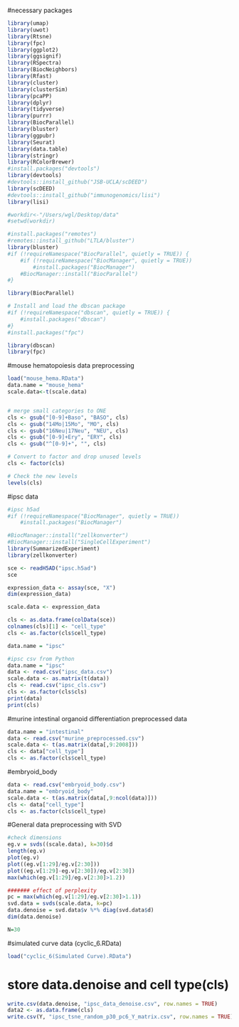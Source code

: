 
#necessary packages
```r
library(umap)
library(uwot)
library(Rtsne)
library(fpc)
library(ggplot2)
library(ggsignif)
library(RSpectra)
library(BiocNeighbors)
library(Rfast)
library(cluster)
library(clusterSim)
library(pcaPP)
library(dplyr)
library(tidyverse)
library(purrr)
library(BiocParallel)
library(bluster)
library(ggpubr)
library(Seurat)
library(data.table)
library(stringr)
library(RColorBrewer)
#install.packages("devtools")
library(devtools)
#devtools::install_github("JSB-UCLA/scDEED") 
library(scDEED)
#devtools::install_github("immunogenomics/lisi") 
library(lisi)

#workdir<-"/Users/wgl/Desktop/data" 
#setwd(workdir) 

#install.packages("remotes")
#remotes::install_github("LTLA/bluster")
library(bluster)
#if (!requireNamespace("BiocParallel", quietly = TRUE)) {
    #if (!requireNamespace("BiocManager", quietly = TRUE))
        #install.packages("BiocManager")
    #BiocManager::install("BiocParallel")
#}

library(BiocParallel)

# Install and load the dbscan package
#if (!requireNamespace("dbscan", quietly = TRUE)) {
    #install.packages("dbscan")
#}
#install.packages("fpc") 

library(dbscan)
library(fpc)

```

#mouse hematopoiesis data preprocessing
```r
load("mouse_hema.RData")
data.name = "mouse_hema"
scale.data<-t(scale.data)


# merge small categories to ONE
cls <- gsub("[0-9]+Baso", "BASO", cls)
cls <- gsub("14Mo|15Mo", "MO", cls)
cls <- gsub("16Neu|17Neu", "NEU", cls)
cls <- gsub("[0-9]+Ery", "ERY", cls)
cls <- gsub("^[0-9]+", "", cls)

# Convert to factor and drop unused levels
cls <- factor(cls)

# Check the new levels
levels(cls)

```

#ipsc data
```r
#ipsc h5ad
#if (!requireNamespace("BiocManager", quietly = TRUE))
    #install.packages("BiocManager")

#BiocManager::install("zellkonverter")
#BiocManager::install("SingleCellExperiment")
library(SummarizedExperiment)
library(zellkonverter)

sce <- readH5AD("ipsc.h5ad")
sce

expression_data <- assay(sce, "X")
dim(expression_data)

scale.data <- expression_data

cls <- as.data.frame(colData(sce))
colnames(cls)[1] <- "cell_type"
cls <- as.factor(cls$cell_type)

data.name = "ipsc"
```
```r
#ipsc csv from Python
data.name = "ipsc"
data <- read.csv("ipsc_data.csv")
scale.data <- as.matrix(t(data))
cls <- read.csv("ipsc_cls.csv")
cls <- as.factor(cls$cls)
print(data)
print(cls)
```

#murine intestinal organoid differentiation preprocessed data
```r
data.name = "intestinal"
data <- read.csv("murine_preprocessed.csv")
scale.data <- t(as.matrix(data[,9:2008]))
cls <- data["cell_type"]
cls <- as.factor(cls$cell_type)
```

#embryoid_body
```r
data <- read.csv("embryoid_body.csv")
data.name = "embryoid_body"
scale.data <- t(as.matrix(data[,9:ncol(data)]))
cls <- data["cell_type"]
cls <- as.factor(cls$cell_type)
```

#General data preprocessing with SVD
```r
#check dimensions
eg.v = svds((scale.data), k=30)$d  
length(eg.v)
plot(eg.v)
plot((eg.v[1:29]/eg.v[2:30]))
plot((eg.v[1:29]-eg.v[2:30])/eg.v[2:30])
max(which(eg.v[1:29]/eg.v[2:30]>1.2))

####### effect of perplexity
pc = max(which(eg.v[1:29]/eg.v[2:30]>1.1))
svd.data = svds(scale.data, k=pc)
data.denoise = svd.data$v %*% diag(svd.data$d)
dim(data.denoise) 

N=30
```

#simulated curve data (cyclic_6.RData)
```r
load("cyclic_6(Simulated Curve).RData")
```

# store data.denoise and cell type(cls)
```r
write.csv(data.denoise, "ipsc_data_denoise.csv", row.names = TRUE)
data2 <- as.data.frame(cls)
write.csv(Y, "ipsc_tsne_random_p30_pc6_Y_matrix.csv", row.names = TRUE)
```
